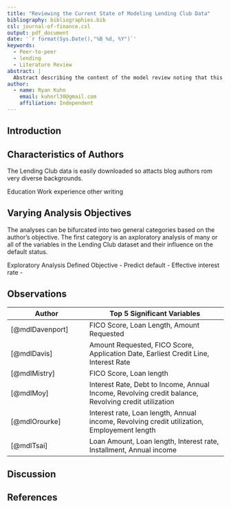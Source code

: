 ```yaml
---
title: "Reviewing the Current State of Modeling Lending Club Data"
bibliography: bibliographies.bib
csl: journal-of-finance.csl
output: pdf_document
date: '`r format(Sys.Date(),"%B %d, %Y")`'
keywords:
  - Peer-to-peer
  - lending
  - Literature Review
abstract: |
  Abstract describing the content of the model review noting that this is not a literature review but instead an analysis of available models in the wild.
author:
  - name: Ryan Kuhn
    email: kuhnrl30@gmail.com
    affiliation: Independent
---
```


## Introduction  


## Characteristics of Authors 

The Lending Club data is easily downloaded so attacts blog authors rom very diverse backgrounds. 


Education
Work experience
other writing

## Varying Analysis Objectives

The analyses can be bifurcated into two general categories based on the author's objective.  The first category is an axploratory analysis of many or all of the variables in the Lending Club dataset and their influence on the default status. 

Exploratory Analysis
Defined Objective
  - Predict default
  - Effective interest rate
  - 

## Observations  


| Author | Top 5 Significant Variables |
| ----------------------- | ---------------------------------------- |  
| [@mdlDavenport] | FICO Score,  \newline Loan Length,  \newline Amount Requested |  
| [@mdlDavis] | Amount Requested, \newline FICO Score, \newline Application Date, \newline Earliest Credit Line, \newline Interest Rate |
| [@mdlMistry] | FICO Score, \newline Loan length |
| [@mdlMoy] | Interest Rate, \newline Debt to Income, \newline Annual Income, \newline Revolving credit balance, \newline Revolving credit utilization | 
| [@mdlOrourke] | Interest rate, \newline Loan length, \newline Annual income, \newline Revolving credit utilization, \newline Employement length  |
| [@mdlTsai] | Loan Amount, \newline Loan length, \newline Interest rate, \newline Installment, \newline Annual income |
 
 
## Discussion  


## References
